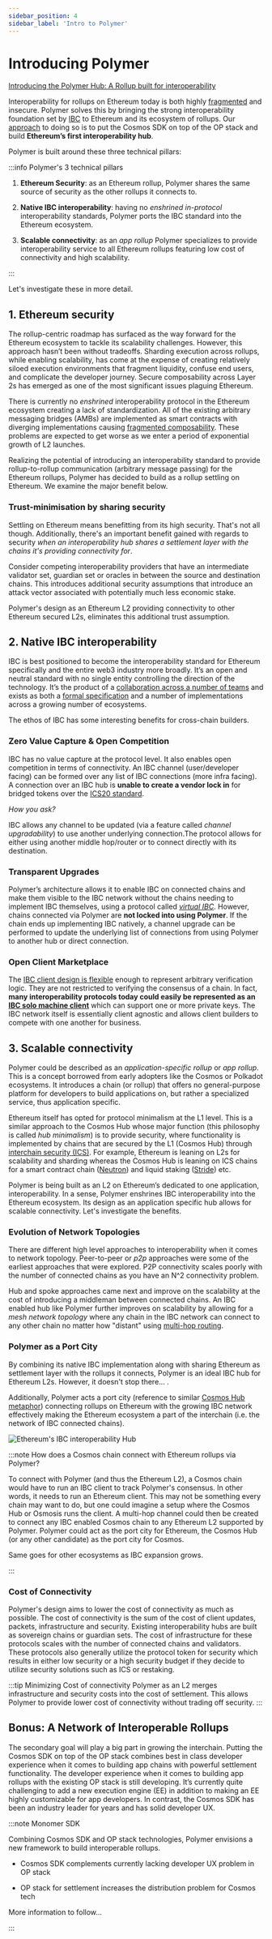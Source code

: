 ```yaml
---
sidebar_position: 4
sidebar_label: 'Intro to Polymer'
---
```


# Introducing Polymer

[Introducing the Polymer Hub: A Rollup built for interoperability](https://www.polymerlabs.org/blog/introducing-the-polymer-hub-a-rollup-built-for-interoperability)

Interoperability for rollups on Ethereum today is both highly [fragmented](interop.md) and insecure. Polymer solves this by bringing the strong interoperability foundation set by [IBC](../concepts/ibc/ibc.md) to Ethereum and its ecosystem of rollups. Our [approach](../concepts/polymer/polymer-stack.md) to doing so is to put the Cosmos SDK on top of the OP stack and build **Ethereum’s first interoperability hub**. 

Polymer is built around these three technical pillars:

:::info Polymer's 3 technical pillars

1. **Ethereum Security**: as an Ethereum rollup, Polymer shares the same source of security as the other rollups it connects to.

2. **Native IBC interoperability**: having no _enshrined in-protocol_ interoperability standards, Polymer ports the IBC standard into the Ethereum ecosystem.

3. **Scalable connectivity**: as an _app rollup_ Polymer specializes to provide interoperability service to all Ethereum rollups featuring low cost of connectivity and high scalability.

:::

Let's investigate these in more detail.

## 1. Ethereum security

The rollup-centric roadmap has surfaced as the way forward for the Ethereum ecosystem to tackle its scalability challenges. However, this approach hasn’t been without tradeoffs. Sharding execution across rollups, while enabling scalability, has come at the expense of creating relatively siloed execution environments that fragment liquidity, confuse end users, and complicate the developer journey. Secure composability across Layer 2s has emerged as one of the most significant issues plaguing Ethereum.

There is currently no _enshrined_ interoperability protocol in the Ethereum ecosystem creating a lack of standardization. All of the existing arbitrary messaging bridges (AMBs) are implemented as smart contracts with diverging implementations causing [fragmented composability](interop.md). These problems are expected to get worse as we enter a period of exponential growth of L2 launches.

Realizing the potential of introducing an interoperability standard to provide rollup-to-rollup communication (arbitrary message passing) for the Ethereum rollups, Polymer has decided to build as a rollup settling on Ethereum. We examine the major benefit below.

### Trust-minimisation by sharing security

Settling on Ethereum means benefitting from its high security. That's not all though. Additionally, there's an important benefit gained with regards to security _when an interoperability hub shares a settlement layer with the chains it's providing connectivity for_. 

Consider competing interoperability providers that have an intermediate validator set, guardian set or oracles in between the source and destination chains. This introduces additional security assumptions that introduce an attack vector associated with potentially much less economic stake.

Polymer's design as an Ethereum L2 providing connectivity to other Ethereum secured L2s, eliminates this additional trust assumption.

## 2. Native IBC interoperability

IBC is best positioned to become the interoperability standard for Ethereum specifically and the entire web3 industry more broadly. It’s an open and neutral standard with no single entity controlling the direction of the technology. It’s the product of a [collaboration across a number of teams](https://www.ibcprotocol.dev/technical-resource-catalog) and exists as both a [formal specification](https://github.com/cosmos/ibc) and a number of implementations across a growing number of ecosystems.

The ethos of IBC has some interesting benefits for cross-chain builders.

### Zero Value Capture & Open Competition

IBC has no value capture at the protocol level. It also enables open competition in terms of connectivity. An IBC channel (user/developer facing) can be formed over any list of IBC connections (more infra facing). A connection over an IBC hub is **unable to create a vendor lock in** for bridged tokens over the [ICS20 standard](https://tutorials.cosmos.network/academy/3-ibc/7-token-transfer.html). 

_How you ask?_

IBC allows any channel to be updated (via a feature called _channel upgradability_) to use another underlying connection.The protocol allows for either using another middle hop/router or to connect directly with its destination. 

### Transparent Upgrades

Polymer’s architecture allows it to enable IBC on connected chains and make them visible to the IBC network without the chains needing to implement IBC themselves, using a protocol called [_virtual IBC_](../concepts/vibc/overview.md). 
However, chains connected via Polymer are **not locked into using Polymer**. If the chain ends up implementing IBC natively, a channel upgrade can be performed to update the underlying list of connections from using Polymer to another hub or direct connection.

### Open Client Marketplace

The [IBC client design is flexible](../concepts/ibc/ibc-clients.md) enough to represent arbitrary verification logic. They are not restricted to verifying the consensus of a chain. In fact, **many interoperability protocols today could easily be represented as an [IBC solo machine client](https://medium.com/the-interchain-foundation/ibc-beyond-light-clients-solo-machine-5af93618ef63)** which can support one or more private keys. The IBC network itself is essentially client agnostic and allows client builders to compete with one another for business. 

## 3. Scalable connectivity

Polymer could be described as an _application-specific rollup_ or _app rollup_. This is a concept borrowed from early adopters like the Cosmos or Polkadot ecosystems. It introduces a chain (or rollup) that offers no general-purpose platform for developers to build applications on, but rather a specialized service, thus application specific.

Ethereum itself has opted for protocol minimalism at the L1 level. This is a similar approach to the Cosmos Hub whose major function (this philosophy is called _hub minimalism_) is to provide security, where functionality is implemented by chains that are secured by the L1 (Cosmos Hub) through [interchain security (ICS)](https://interchainsecurity.dev/). For example, Ethereum is leaning on L2s for scalability and sharding whereas the Cosmos Hub is leaning on ICS chains for a smart contract chain ([Neutron](https://neutron.org/)) and liquid staking ([Stride](https://www.stride.zone/)) etc. 

Polymer is being built as an L2 on Ethereum’s dedicated to one application, interoperability. In a sense, Polymer enshrines IBC interoperability into the Ethereum ecosystem. Its design as an application specific hub allows for scalable connectivity. Let's investigate the benefits.

### Evolution of Network Topologies

There are different high level approaches to interoperability when it comes to network topology. Peer-to-peer or _p2p_ approaches were some of the earliest approaches that were explored. P2P connectivity scales poorly with the number of connected chains as you have an N^2 connectivity problem. 

Hub and spoke approaches came next and improve on the scalability at the cost of introducing a middleman between connected chains. An IBC enabled hub like Polymer further improves on scalability by allowing for a _mesh network topology_ where any chain in the IBC network can connect to any other chain no matter how "distant" using [multi-hop routing](../concepts/ibc/multi-hop.md). 

### Polymer as a Port City

By combining its native IBC implementation along with sharing Ethereum as settlement layer with the rollups it connects, Polymer is an ideal IBC hub for Ethereum L2s. However, it doesn't stop there... .

Additionally, Polymer acts a port city (reference to similar [Cosmos Hub metaphor](https://blog.cosmos.network/the-cosmos-hub-is-a-port-city-5b7f2d28debf)) connecting rollups on Ethereum with the growing IBC network effectively making the Ethereum ecosystem a part of the interchain (i.e. the network of IBC connected chains).

![Ethereum's IBC interoperability Hub](../../../static/img/background/ethereum-ibc.png)

:::note How does a Cosmos chain connect with Ethereum rollups via Polymer?

To connect with Polymer (and thus the Ethereum L2), a Cosmos chain would have to run an IBC client to track Polymer's consensus. In other words, it needs to run an Ethereum client. This may not be something every chain may want to do, but one could imagine a setup where the Cosmos Hub or Osmosis runs the client. A multi-hop channel could then be created to connect any IBC enabled Cosmos chain to any Ethereum L2 supported by Polymer. Polymer could act as the port city for Ethereum, the Cosmos Hub (or any other candidate) as the port city for Cosmos.

Same goes for other ecosystems as IBC expansion grows.

:::

### Cost of Connectivity

<!-- TODO: Add reference to comparison table when present -->

Polymer's design aims to lower the cost of connectivity as much as possible. The cost of connectivity is the sum of the cost of client updates, packets, infrastructure and security. Existing interoperability hubs are built as sovereign chains or guardian sets. The cost of infrastructure for these protocols scales with the number of connected chains and validators. These protocols also generally utilize the protocol token for security which results in either low security or a high security budget if they decide to utilize security solutions such as ICS or restaking. 

:::tip Minimizing Cost of connectivity
Polymer as an L2 merges infrastructure and security costs into the cost of settlement. This allows Polymer to provide lower cost of connectivity without trading off security.
:::

## Bonus: A Network of Interoperable Rollups

The secondary goal will play a big part in growing the interchain. Putting the Cosmos SDK on top of the OP stack combines best in class developer experience when it comes to building app chains with powerful settlement functionality. The developer experience when it comes to building app rollups with the existing OP stack is still developing. It’s currently quite challenging to add a new execution engine (EE) in addition to making an EE highly customizable for app developers. In contrast, the Cosmos SDK has been an industry leader for years and has solid developer UX.

:::note Monomer SDK

Combining Cosmos SDK and OP stack technologies, Polymer envisions a new framework to build interoperable rollups.

- Cosmos SDK complements currently lacking developer UX problem in OP stack 

- OP stack for settlement increases the distribution problem for Cosmos tech

More information to follow...

:::
